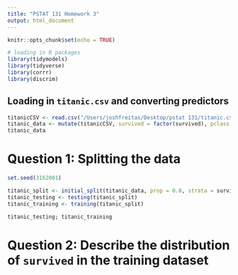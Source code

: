 ```yaml
---
title: "PSTAT 131 Homework 3"
output: html_document
---
```


```r
knitr::opts_chunk$set(echo = TRUE)
```

```r
# loading in R packages
library(tidymodels)
library(tidyverse)
library(corrr)
library(discrim)
```

## Loading in `titanic.csv` and converting predictors
```r
titanicCSV <- read.csv("/Users/joshfreitas/Desktop/pstat 131/titanic.csv")
titanic_data <- mutate(titanicCSV, survived = factor(survived), pclass = factor(pclass))
titanic_data
```

# Question 1: Splitting the data
```r
set.seed(3162001)

titanic_split <- initial_split(titanic_data, prop = 0.8, strata = survived)
titanic_testing <- testing(titanic_split)
titanic_training <- training(titanic_split)

titanic_testing; titanic_training
```
# Question 2: Describe the distribution of `survived` in the training dataset
```r

```




